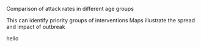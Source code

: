 Comparison of attack rates in different age groups

This can identify priority groups of interventions
Maps illustrate the spread and impact of outbreak

hello